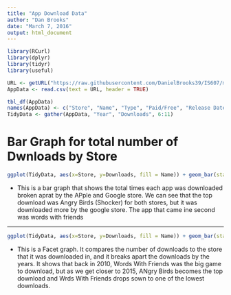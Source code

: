 ```yaml
---
title: "App Download Data"
author: "Dan Brooks"
date: "March 7, 2016"
output: html_document
---
```

```r
library(RCurl)
library(dplyr)
library(tidyr)
library(useful)

URL <- getURL("https://raw.githubusercontent.com/DanielBrooks39/IS607/master/Project%202/App%20Download%20Data.csv")
AppData <- read.csv(text = URL, header = TRUE)
```

```r
tbl_df(AppData)
names(AppData) <- c("Store", "Name", "Type", "Paid/Free", "Release Date", "2010", "2011", "2012", "2013", "2014", "2015")
TidyData <- gather(AppData, "Year", "Downloads", 6:11)
```

# Bar Graph for total number of Dwnloads by Store

``` r
ggplot(TidyData, aes(x=Store, y=Downloads, fill = Name)) + geom_bar(stat = "identity", position ="dodge") + theme(axis.text.x=element_text(face="bold", size=10), axis.text.y=element_text(face="bold", size=10)) + theme(axis.title.x=element_text(face="bold", size=20) , axis.title.y=element_text(face="bold", size=20)) + ggtitle("Total Number App Downloads by Store") + theme(plot.title=element_text(face="bold", size=15)) + theme(legend.title=element_text(face="bold", size=15,color="white"), legend.background=element_rect(fill="black"), legend.text=element_text(face="bold", color="white", size=10))
```
* This is a bar graph that shows the total times each app was downloaded broken aprat by the APple and Google store. We can see that the top download was Angry Birds (Shocker) for both stores, but it was downloaded more by the google store. The app that came ine second was words with friends

***

```r
ggplot(TidyData, aes(x=Store, y=Downloads, fill = Name)) + geom_bar(stat ="identity", position ="dodge") + facet_grid(Year~.) + theme(panel.background = element_rect(fill = "black"), panel.grid.minor = element_line(color = "black")) + theme(strip.text.y=element_text(color="white", face="bold", size=15), strip.background=element_rect(fill="black")) + theme(axis.text.y=element_text(angle=30, face="bold", size=12), axis.text.x=element_text(face="bold", size=12), axis.title=element_text(face="bold", size=15)) + ggtitle("#App Downloads by Store (2010-2015)") + theme(plot.title=element_text(face="bold", size=15)) + theme(legend.title=element_text(face="bold", size=10,color="white"), legend.background=element_rect(fill="black"), legend.text=element_text(face="bold", color="white", size=8))
```
* This is a Facet graph. It compares the number of downloads to the store that it was downloaded in, and it breaks apart the downloads by the years. It shows that back in 2010, Words With Friends was the big game to download, but as we get closer to 2015, ANgry Birds becomes the top download and Wrds With Friends drops sown to one of the lowest downloads.